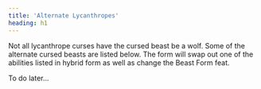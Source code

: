 ```yaml
---
title: 'Alternate Lycanthropes'
heading: h1
---
```


Not all lycanthrope curses have the cursed beast be a wolf. Some of the alternate cursed beasts are listed below. The form will swap out one of the abilities listed in hybrid form as well as change the Beast Form feat.

To do later...
